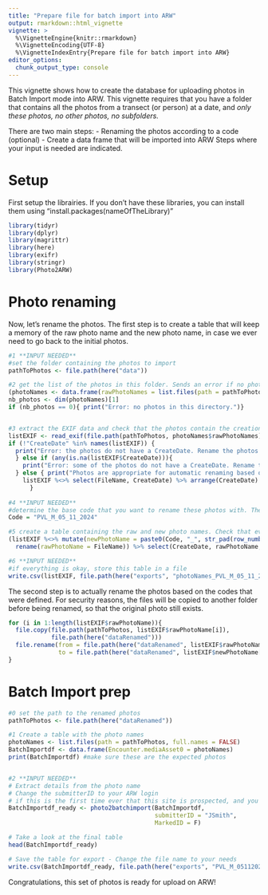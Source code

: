 ```yaml
---
title: "Prepare file for batch import into ARW"
output: rmarkdown::html_vignette
vignette: >
  %\VignetteEngine{knitr::rmarkdown}
  %\VignetteEncoding{UTF-8}
  %\VignetteIndexEntry{Prepare file for batch import into ARW}
editor_options: 
  chunk_output_type: console
---
```


This vignette shows how to create the database for uploading photos in Batch Import mode into ARW. 
This vignette requires  that you have a folder that contains all the photos from a transect (or person) at a date, and *only these photos, no other photos, no subfolders.*

There are two main steps:
- Renaming the photos according to a code (optional)
- Create a data frame that will be imported into ARW
Steps where your input is needed are indicated.


# Setup
First setup the librairies. If you don't have these libraries, you can install them using "install.packages(nameOfTheLibrary)"

```r
library(tidyr)
library(dplyr)
library(magrittr)
library(here)
library(exifr)
library(stringr)
library(Photo2ARW)
```


# Photo renaming
Now, let's rename the photos. The first step is to create a table that will keep a memory of the raw photo name and the new photo name, in case we ever need to go back to the initial photos.

```r

#1 **INPUT NEEDED** 
#set the folder containing the photos to import  
pathToPhotos <- file.path(here("data"))

#2 get the list of the photos in this folder. Sends an error if no photos are found.
(photoNames <- data.frame(rawPhotoNames = list.files(path = pathToPhotos, full.names = FALSE))) # check that these are the expected photos
nb_photos <- dim(photoNames)[1]
if (nb_photos == 0){ print("Error: no photos in this directory.")}


#3 extract the EXIF data and check that the photos contain the creation date
listEXIF <- read_exif(file.path(pathToPhotos, photoNames$rawPhotoNames))
if (!"CreateDate" %in% names(listEXIF)) { 
  print("Error: the photos do not have a CreateDate. Rename the photos manually, then use photo2batchimport to create the ARW table")
  } else if (any(is.na(listEXIF$CreateDate))){ 
    print("Error: some of the photos do not have a CreateDate. Rename the photos manually, then use photo2batchimport to create the ARW table") 
  } else { print("Photos are appropriate for automatic renaming based on CreateDate.")
    listEXIF %<>% select(FileName, CreateDate) %>% arrange(CreateDate) # sort the photos by CreateDate (chronological order)
      }
  
#4 **INPUT NEEDED** 
#determine the base code that you want to rename these photos with. The function will then increment a 3-digit number to each photo 
Code = "PVL_M_05_11_2024"

#5 create a table containing the raw and new photo names. Check that everything is as expected.
(listEXIF %<>% mutate(newPhotoName = paste0(Code, "_", str_pad(row_number(), pad = 0,width = 3 , "left"),"_ind.jpg")) %>% 
  rename(rawPhotoName = FileName)) %>% select(CreateDate, rawPhotoName, newPhotoName)

#6 **INPUT NEEDED**
#if everything is okay, store this table in a file
write.csv(listEXIF, file.path(here("exports", "photoNames_PVL_M_05_11_2024.csv")))
```

The second step is to actually rename the photos based on the codes that were defined. For security reasons, the files will be copied to another folder before being renamed, so that the original photo still exists.
```r

for (i in 1:length(listEXIF$rawPhotoName)){
  file.copy(file.path(pathToPhotos, listEXIF$rawPhotoName[i]), 
            file.path(here("dataRenamed")))
  file.rename(from = file.path(here("dataRenamed", listEXIF$rawPhotoName[i])), 
              to = file.path(here("dataRenamed", listEXIF$newPhotoName[i])))
}
```


# Batch Import prep
```r

#0 set the path to the renamed photos
pathToPhotos <- file.path(here("dataRenamed"))

#1 Create a table with the photo names
photoNames <- list.files(path = pathToPhotos, full.names = FALSE)
BatchImportdf <- data.frame(Encounter.mediaAsset0 = photoNames)
print(BatchImportdf) #make sure these are the expected photos


#2 **INPUT NEEDED**
# Extract details from the photo name
# Change the submitterID to your ARW login
# if this is the first time ever that this site is prospected, and you are confident that there are no duplicates in your photos, you can assign individual names without recognition (= each photo is set to a new individual name) by setting MarkedID = T.
BatchImportdf_ready <- photo2batchimport(BatchImportdf,
                                         submitterID = "JSmith",
                                         MarkedID = F)

# Take a look at the final table
head(BatchImportdf_ready)

# Save the table for export - Change the file name to your needs
write.csv(BatchImportdf_ready, file.path(here("exports", "PVL_M_05112024.csv")), row.names = F)
```

Congratulations, this set of photos is ready for upload on ARW!
